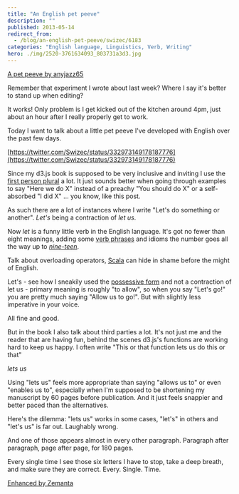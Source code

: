 ```yaml
---
title: "An English pet peeve"
description: ""
published: 2013-05-14
redirect_from:
  - /blog/an-english-pet-peeve/swizec/6183
categories: "English language, Linguistics, Verb, Writing"
hero: ./img/2520-3761634093_803731a3d3.jpg
---
```


[A pet peeve by anyjazz65](http://www.flickr.com/photos/49024304@N00/3761634093/sizes/m/in/photostream/)

Remember that experiment I wrote about last week? Where I say it's better to stand up when editing?

It works! Only problem is I get kicked out of the kitchen around 4pm, just about an hour after I really properly get to work.

Today I want to talk about a little pet peeve I've developed with English over the past few days.

[https://twitter.com/Swizec/status/332973149178187776](https://twitter.com/Swizec/status/332973149178187776)

Since my d3.js book is supposed to be very inclusive and inviting I use the [first person plural](http://en.wikipedia.org/wiki/Grammatical_person "Grammatical person") a lot. It just sounds better when going through examples to say "Here we do X" instead of a preachy "You should do X" or a self-absorbed "I did X" ... you know, like this post.

As such there are a lot of instances where I write "Let's do something or another". _Let's_ being a contraction of _let us_.

Now _let_ is a funny little verb in the English language. It's got no fewer than eight meanings, adding some [verb phrases](http://en.wikipedia.org/wiki/Verb_phrase "Verb phrase") and idioms the number goes all the way up to [_nine-teen_](http://dictionary.reference.com/browse/let?r=75&src=ref&ch=dic).

Talk about overloading operators, [Scala](http://www.scala-lang.org/ "Scala (programming language)") can hide in shame before the might of English.

Let's - see how I sneakily used the [possessive form](http://en.wikipedia.org/wiki/Possessive "Possessive") and not a contraction of let us - primary meaning is roughly "to allow", so when you say "Let's go!" you are pretty much saying "Allow us to go!". But with slightly less imperative in your voice.

All fine and good.

But in the book I also talk about third parties a lot. It's not just me and the reader that are having fun, behind the scenes d3.js's functions are working hard to keep us happy. I often write "This or that function lets us do this or that"

_lets us_

Using "lets us" feels more appropriate than saying "allows us to" or even "enables us to", especially when I'm supposed to be shortening my manuscript by 60 pages before publication. And it just feels snappier and better paced than the alternatives.

Here's the dilemma: "lets us" works in some cases, "let's" in others and "let's us" is far out. Laughably wrong.

And one of those appears almost in every other paragraph. Paragraph after paragraph, page after page, for 180 pages.

Every single time I see those six letters I have to stop, take a deep breath, and make sure they are correct. Every. Single. Time.

[Enhanced by Zemanta](http://www.zemanta.com/?px "Enhanced by Zemanta")